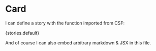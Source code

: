 
<Meta title="Components|Molecules/Carddd" component={CmxCard} />

# Card

I can define a story with the function imported from CSF:

<Story name="default">{stories.default}</Story>

And of course I can also embed arbitrary markdown & JSX in this file.
